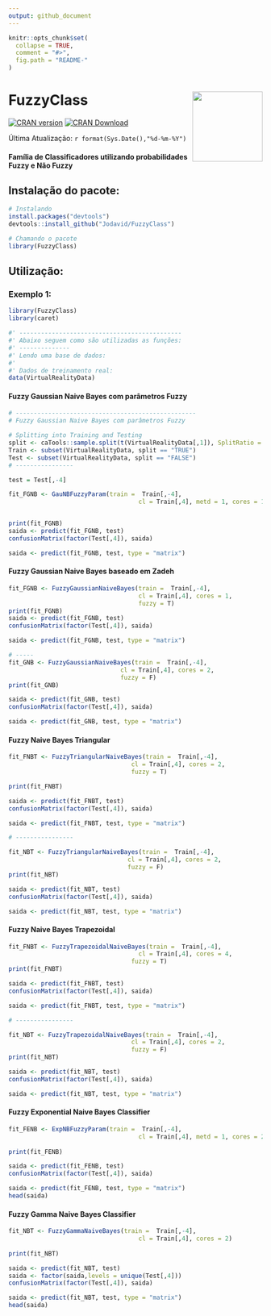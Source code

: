 ```yaml
---
output: github_document
---
```


```r
knitr::opts_chunk$set(
  collapse = TRUE, 
  comment = "#>",
  fig.path = "README-"  
)
```

# FuzzyClass <img src="man/figures/logo.png" align="right" height="139"/>

<!-- badges: start -->

[![CRAN version](https://www.r-pkg.org/badges/version/FuzzyClass)](https://cran.r-project.org/package=sFuzzyClass)
[![CRAN Download](https://cranlogs.r-pkg.org/badges/grand-total/FuzzyClass)](https://cran.r-project.org/package=FuzzyClass)
<!-- badges: end -->


Última Atualização: `r format(Sys.Date(),"%d-%m-%Y")`

#### Família de Classificadores utilizando probabilidades Fuzzy e Não Fuzzy

<!--
## Resumo:


Um dos classificadores, foi uma nova abordagem do algoritmo **Naive Bayes** que junto com meu orientador [**Ronei Moraes**](mailto:ronei@de.ufpb.br) propusemos no meu TCC de graduação em Estatística defendido no fim de 2014 na UFPB ([link para a documento do TCC intitulado como *'Sistema de avaliação de treinamento baseado em realidade virtual usando rede de probabilidade fuzzy fundamentada na distribuição Normal Fuzzy.'*](http://www.de.ufpb.br/graduacao/tcc/TCC2014p2Jodavid.pdf)), e publicado em periódico esse ano (2021) com o título [*'A New Bayesian Network Based on Gaussian Naive Bayes with Fuzzy Parameters for Training Assessment in Virtual Simulators'*](https://link.springer.com/article/10.1007/s40815-020-00936-4) (publicado na [International Journal of Fuzzy Systems](https://www.springer.com/journal/40815)).
-->


## Instalação do pacote:

```r
# Instalando
install.packages("devtools")
devtools::install_github("Jodavid/FuzzyClass")

# Chamando o pacote
library(FuzzyClass)
```


## Utilização:

### Exemplo 1:

```r

library(FuzzyClass)
library(caret)

#' ---------------------------------------------
#' Abaixo seguem como são utilizadas as funções:
#' --------------
#' Lendo uma base de dados:
#'
#' Dados de treinamento real:
data(VirtualRealityData)
```

#### Fuzzy Gaussian Naive Bayes com parâmetros Fuzzy

```r
# --------------------------------------------------
# Fuzzy Gaussian Naive Bayes com parâmetros Fuzzy

# Splitting into Training and Testing
split <- caTools::sample.split(t(VirtualRealityData[,1]), SplitRatio = 0.7)
Train <- subset(VirtualRealityData, split == "TRUE")
Test <- subset(VirtualRealityData, split == "FALSE")
# ----------------

test = Test[,-4]

fit_FGNB <- GauNBFuzzyParam(train =  Train[,-4],
                                    cl = Train[,4], metd = 1, cores = 1)


print(fit_FGNB)
saida <- predict(fit_FGNB, test)
confusionMatrix(factor(Test[,4]), saida)

saida <- predict(fit_FGNB, test, type = "matrix")
```

#### Fuzzy Gaussian Naive Bayes baseado em Zadeh

```r
fit_FGNB <- FuzzyGaussianNaiveBayes(train =  Train[,-4],
                                    cl = Train[,4], cores = 1,
                                    fuzzy = T)
print(fit_FGNB)
saida <- predict(fit_FGNB, test)
confusionMatrix(factor(Test[,4]), saida)

saida <- predict(fit_FGNB, test, type = "matrix")

# -----
fit_GNB <- FuzzyGaussianNaiveBayes(train =  Train[,-4],
                               cl = Train[,4], cores = 2,
                               fuzzy = F)
print(fit_GNB)

saida <- predict(fit_GNB, test)
confusionMatrix(factor(Test[,4]), saida)

saida <- predict(fit_GNB, test, type = "matrix")

```

#### Fuzzy Naive Bayes Triangular

```r
fit_FNBT <- FuzzyTriangularNaiveBayes(train =  Train[,-4],
                                  cl = Train[,4], cores = 2,
                                  fuzzy = T)

print(fit_FNBT)

saida <- predict(fit_FNBT, test)
confusionMatrix(factor(Test[,4]), saida)

saida <- predict(fit_FNBT, test, type = "matrix")

# ----------------

fit_NBT <- FuzzyTriangularNaiveBayes(train =  Train[,-4],
                                 cl = Train[,4], cores = 2,
                                 fuzzy = F)
print(fit_NBT)

saida <- predict(fit_NBT, test)
confusionMatrix(factor(Test[,4]), saida)

saida <- predict(fit_NBT, test, type = "matrix")

```

#### Fuzzy Naive Bayes Trapezoidal

```r

fit_FNBT <- FuzzyTrapezoidalNaiveBayes(train =  Train[,-4],
                                    cl = Train[,4], cores = 4,
                                  fuzzy = T)
print(fit_FNBT)

saida <- predict(fit_FNBT, test)
confusionMatrix(factor(Test[,4]), saida)

saida <- predict(fit_FNBT, test, type = "matrix")

# ----------------

fit_NBT <- FuzzyTrapezoidalNaiveBayes(train =  Train[,-4],
                                  cl = Train[,4], cores = 2,
                                  fuzzy = F)
print(fit_NBT)

saida <- predict(fit_NBT, test)
confusionMatrix(factor(Test[,4]), saida)

saida <- predict(fit_NBT, test, type = "matrix")

```

#### Fuzzy Exponential Naive Bayes Classifier

```r

fit_FENB <- ExpNBFuzzyParam(train =  Train[,-4],
                                    cl = Train[,4], metd = 1, cores = 2)
                              
print(fit_FENB)

saida <- predict(fit_FENB, test)
confusionMatrix(factor(Test[,4]), saida)

saida <- predict(fit_FENB, test, type = "matrix")
head(saida)

```

#### Fuzzy Gamma Naive Bayes Classifier

```r

fit_NBT <- FuzzyGammaNaiveBayes(train =  Train[,-4],
                                    cl = Train[,4], cores = 2)
                              
print(fit_NBT)

saida <- predict(fit_NBT, test)
saida <- factor(saida,levels = unique(Test[,4]))
confusionMatrix(factor(Test[,4]), saida)

saida <- predict(fit_NBT, test, type = "matrix")
head(saida)

```
